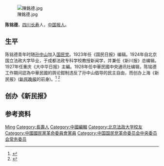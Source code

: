 {{inappropriate tone|time=2013-10-03T04:57:21+00:00}}

[[File:陳銘德.jpg|thumb]]

'''陈铭德'''{{BD|1897年|3月20日|1989年|2月11日|}}，[[四川|四川]][[长寿|长寿]]人，[[中国|中国]][[报人|报人]]。
==生平==
陈铭德青年时随[[孙中山|孙中山]]加入[[国民党|国民党]]。1923年任《国民日报》编辑。1924年自北京国立法政大学毕业，于成都法政专科学校教授新闻学，并兼任《新川报》总编辑。1927年任重庆《大中华日报》主編。1928年任中華民國中央通讯社编辑，陈铭德工作期间認為中華民國的舆论鉗制违反了孙中山倡导的民主自由，而创办上海《新民报》([[新民晚报|新民晚报]]的前身)。<ref>{{cite book|author=蒋丽萍 / 林伟平 |title=民间的回声--新民报创始人陈铭德邓季惺伉俪传|year=1991|publisher=上海文藝|isbn=9787532117086}}</ref>
<ref>{{cite web| url=http://www.da.dl.gov.cn/MainPageServlet?ctrl=xxxxPublic&id=2713| title=蒋介石为何查封《新民报》| publisher=大連檔案信息網| accessdate=2013-10-06| deadurl=yes| archiveurl=https://web.archive.org/web/20161028152256/http://www.da.dl.gov.cn/MainPageServlet?ctrl=xxxxPublic&id=2713| archivedate=2016-10-28}}</ref>

== 创办《新民报》==
{{Main|新民晚報}}

== 参考资料 ==
{{Reflist}}

{{中国国民党革命委员会第五届中央委员会}}
{{中国国民党革命委员会第六届中央委员会}}

{{Authority control}}
{{DEFAULTSORT:Chen陈}}
[[Category:陳姓|Ming]]
[[Category:長壽人|Category:長壽人]]
[[Category:中國編輯|Category:中國編輯]]
[[Category:北京法政大学校友|Category:北京法政大学校友]]
[[Category:中國國民黨革命委員會黨員|Category:中國國民黨革命委員會黨員]]
[[Category:中国国民党革命委员会中央委员会常务委员|Category:中国国民党革命委员会中央委员会常务委员]]
